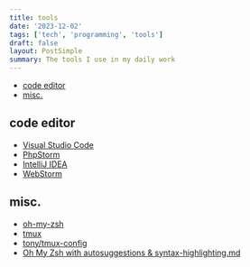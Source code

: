 ```yaml
---
title: tools
date: '2023-12-02'
tags: ['tech', 'programming', 'tools']
draft: false
layout: PostSimple
summary: The tools I use in my daily work
---
```


- [code editor](#code-editor)
- [misc.](#misc)

## code editor

- [Visual Studio Code](https://code.visualstudio.com/)
- [PhpStorm](https://www.jetbrains.com/phpstorm/)
- [IntelliJ IDEA](https://www.jetbrains.com/idea/)
- [WebStorm](https://www.jetbrains.com/webstorm/)

## misc.

- [oh-my-zsh](https://ohmyz.sh/)
- [tmux](https://github.com/tmux/tmux/wiki/Getting-Started)
- [tony/tmux-config](https://github.com/tony/tmux-config.git)
- [Oh My Zsh with autosuggestions & syntax-highlighting.md](https://gist.github.com/dogrocker/1efb8fd9427779c827058f873b94df95)
